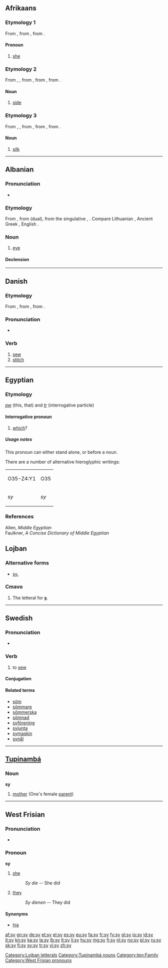 {{also|Sy|SY|.sy|s'y}}
==Afrikaans==

===Etymology 1===
From {{etyl|nl|af}} {{term|zij|lang=nl}}, from {{etyl|dum|af}} {{term|si|lang=dum}}, from {{etyl|odt|af}} {{term|sia|lang=odt}}.

====Pronoun====
{{head|af|pronoun}}

# [[she]]

===Etymology 2===
From {{etyl|nl|af}} {{term|zijde|lang=nl}}, {{term|zij|lang=nl}}, from {{etyl|dum|af}} {{term|side|lang=dum}}, from {{etyl|odt|af}} {{recons|sida|sīda|lang=odt}}, from {{etyl|gem-pro|af}} {{recons|sīdōn|lang=gem-pro}}.

====Noun====
{{head|af|noun}}

# [[side]]

===Etymology 3===
From {{etyl|nl|af}} {{term|zijde|lang=nl}}, {{term|zij|lang=nl}}, from {{etyl|dum|af}} {{term|side|lang=dum}}, from {{etyl|odt|af}} {{recons|sida|sīda|lang=odt}}, from {{etyl|la|af}} {{term|seda|sēda|lang=la}}.

====Noun====
{{head|af|noun}}

# [[silk]]

----

==Albanian==

===Pronunciation===
* {{IPA|[sy]|lang=sq}}

===Etymology===
From {{etyl|sqj-pro|sq}} {{recons|asī|lang=sqj-pro}}, from {{etyl|ine-pro|sq}} {{recons|h₃okʷih₁|lang=ine-pro}} (dual), from the singulative {{recons|h₃okʷ-|lang=ine-pro}}, {{recons|h₃ekʷ-|lang=ine-pro}}. Compare Lithuanian {{term|akis|akìs|lang=lt}}, Ancient Greek {{term|ὄσσε||eyes|tr=ósse|lang=grc}}, English {{term|eye|lang=en}}.

===Noun===
{{sq-noun|m|sy|syri|sytë}}

# {{anatomy|lang=sq}} [[eye]]

====Declension====
{{sq-noun-m-të||ri}}

----

==Danish==

===Etymology===
From {{etyl|non|da}} {{term|sýja|lang=non}}, from {{etyl|gem-pro|da}}, from {{etyl|ine-pro|da}} {{recons|syuh₁-||to sew|lang=ine-pro}}.

===Pronunciation===
* {{IPA|/syː/|[syːˀ]|lang=da}}

===Verb===
{{head|da|verb|imperative|sy|present|syr|or|syer|past|syede|past participle|syet}}

# [[sew]]
# [[stitch]]

----

==Egyptian==
===Etymology===
''[[pw]]'' (this, that) and ''[[tr]]'' (interrogative particle)

====Interrogative pronoun====
{{head|egy|interrogative pronoun|head=<hiero>O35-i-i</hiero>}}
# [[which]]?

=====Usage notes=====
This pronoun can either stand alone, or before a noun.

There are a number of alternative hieroglyphic writings:

{| class="wikitable"
|-
| <hiero>O35-Z4:Y1</hiero>|| <hiero>O35</hiero>
|-
| ''sy'' || ''sy''
|}

===References===
Allen, ''Middle Egyptian''<br />
Faulkner, ''A Concise Dictionary of Middle Egyptian''

==Lojban==

===Alternative forms===
* [[sy.]]

===Cmavo===
{{jbo-cmavo}}

# The letteral for '''[[s]]'''.

[[Category:Lojban letterals]]

----

==Swedish==

===Pronunciation===
* {{audio|Sv-sy.ogg|audio}}

===Verb===
{{head|sv|verb}}

# to [[sew]]

====Conjugation====
{{sv-conj-wk|sy|end=vw}}

====Related terms====
* [[söm]]
* [[sömmare]]
* [[sömmerska]]
* [[sömnad]]
* [[syförening]]
* [[syjunta]]
* [[symaskin]]
* [[synål]]

----

==[[Tupinambá]]==

===Noun===
'''sy'''

# [[mother]] (One's female [[parent]])

[[Category:Tupinambá nouns]]
[[Category:tpn:Family]]

----

==West Frisian==

===Pronunciation===
* {{IPA|/sɛɪ/|lang=fy}}

===Pronoun===
'''sy'''

# [[she]]
#: ''Sy die'' -- She did
# [[they]]
#: ''Sy dienen'' -- They did

====Synonyms====

* [[hja]]

[[Category:West Frisian pronouns]]

[[af:sy]]
[[gn:sy]]
[[de:sy]]
[[et:sy]]
[[el:sy]]
[[es:sy]]
[[eu:sy]]
[[fa:sy]]
[[fr:sy]]
[[fy:sy]]
[[gl:sy]]
[[io:sy]]
[[id:sy]]
[[it:sy]]
[[kn:sy]]
[[ka:sy]]
[[la:sy]]
[[lb:sy]]
[[lt:sy]]
[[li:sy]]
[[hu:sy]]
[[mg:sy]]
[[fj:sy]]
[[nl:sy]]
[[no:sy]]
[[pl:sy]]
[[ru:sy]]
[[sk:sy]]
[[fi:sy]]
[[sv:sy]]
[[tr:sy]]
[[vi:sy]]
[[zh:sy]]